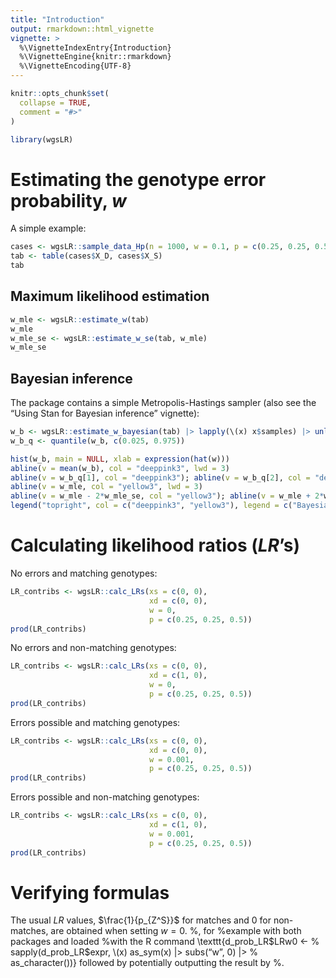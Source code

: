 ```yaml
---
title: "Introduction"
output: rmarkdown::html_vignette
vignette: >
  %\VignetteIndexEntry{Introduction}
  %\VignetteEngine{knitr::rmarkdown}
  %\VignetteEncoding{UTF-8}
---
```


```r
knitr::opts_chunk$set(
  collapse = TRUE,
  comment = "#>"
)
```

```r
library(wgsLR)
```

# Estimating the genotype error probability, $w$

A simple example:

```r
cases <- wgsLR::sample_data_Hp(n = 1000, w = 0.1, p = c(0.25, 0.25, 0.5))
tab <- table(cases$X_D, cases$X_S)
tab
```

## Maximum likelihood estimation

```r
w_mle <- wgsLR::estimate_w(tab)
w_mle
w_mle_se <- wgsLR::estimate_w_se(tab, w_mle)
w_mle_se
```

## Bayesian inference

The package contains a simple Metropolis-Hastings sampler (also see the "Using Stan for Bayesian inference" vignette):

```r
w_b <- wgsLR::estimate_w_bayesian(tab) |> lapply(\(x) x$samples) |> unlist()
w_b_q <- quantile(w_b, c(0.025, 0.975))
```

```r
hist(w_b, main = NULL, xlab = expression(hat(w)))
abline(v = mean(w_b), col = "deeppink3", lwd = 3)
abline(v = w_b_q[1], col = "deeppink3"); abline(v = w_b_q[2], col = "deeppink3")
abline(v = w_mle, col = "yellow3", lwd = 3)
abline(v = w_mle - 2*w_mle_se, col = "yellow3"); abline(v = w_mle + 2*w_mle_se, col = "yellow3")
legend("topright", col = c("deeppink3", "yellow3"), legend = c("Bayesian", "MLE"), lty = 1, lwd = 2)
```


# Calculating likelihood ratios ($LR$'s)


No errors and matching genotypes:

```r
LR_contribs <- wgsLR::calc_LRs(xs = c(0, 0), 
                               xd = c(0, 0), 
                               w = 0, 
                               p = c(0.25, 0.25, 0.5))
prod(LR_contribs)
```

No errors and non-matching genotypes:

```r
LR_contribs <- wgsLR::calc_LRs(xs = c(0, 0), 
                               xd = c(1, 0), 
                               w = 0, 
                               p = c(0.25, 0.25, 0.5))
prod(LR_contribs)
```


Errors possible and matching genotypes:

```r
LR_contribs <- wgsLR::calc_LRs(xs = c(0, 0), 
                               xd = c(0, 0), 
                               w = 0.001, 
                               p = c(0.25, 0.25, 0.5))
prod(LR_contribs)
```

Errors possible and non-matching genotypes:

```r
LR_contribs <- wgsLR::calc_LRs(xs = c(0, 0), 
                               xd = c(1, 0), 
                               w = 0.001, 
                               p = c(0.25, 0.25, 0.5))
prod(LR_contribs)
```


# Verifying formulas

The usual $LR$ values, $\frac{1}{p_{Z^S}}$ for matches and $0$ for non-matches, are obtained when setting $w = 0$.
%, for
%example with both packages \texttt{wgsLR} and \texttt{caracas} loaded
%with the R command \texttt{d\_prob\_LR\$LRw0 <-
%  sapply(d\_prob\_LR\$expr, \\(x) as\_sym(x) |> subs("w", 0) |>
%  as\_character())} followed by potentially outputting the result by
%\texttt{d\_prob\_LR[, c("XD\_MA", "XS\_MA", "LRw0")]}.


